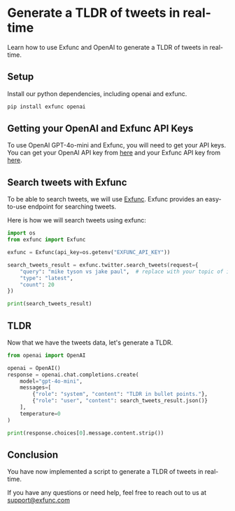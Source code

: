 # Generate a TLDR of tweets in real-time

Learn how to use Exfunc and OpenAI to generate a TLDR of tweets in real-time.

## Setup

Install our python dependencies, including openai and exfunc.

```bash
pip install exfunc openai
```

## Getting your OpenAI and Exfunc API Keys

To use OpenAI GPT-4o-mini and Exfunc, you will need to get your API keys. You can get your OpenAI API key from [here](https://www.openai.com/) and your Exfunc API key from [here](https://exfunc.com).

## Search tweets with Exfunc

To be able to search tweets, we will use [Exfunc](https://exfunc.com). Exfunc provides an easy-to-use endpoint for searching tweets.

Here is how we will search tweets using exfunc:

```python
import os
from exfunc import Exfunc

exfunc = Exfunc(api_key=os.getenv("EXFUNC_API_KEY"))

search_tweets_result = exfunc.twitter.search_tweets(request={
    "query": "mike tyson vs jake paul",  # replace with your topic of interest
    "type": "latest",
    "count": 20
})

print(search_tweets_result)
```

## TLDR

Now that we have the tweets data, let's generate a TLDR.

```python
from openai import OpenAI

openai = OpenAI()
response = openai.chat.completions.create(
    model="gpt-4o-mini",
    messages=[
        {"role": "system", "content": "TLDR in bullet points."},
        {"role": "user", "content": search_tweets_result.json()}
    ],
    temperature=0
)

print(response.choices[0].message.content.strip())
```

## Conclusion

You have now implemented a script to generate a TLDR of tweets in real-time.

If you have any questions or need help, feel free to reach out to us at support@exfunc.com